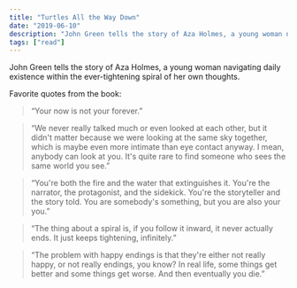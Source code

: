 ```yaml
---
title: "Turtles All the Way Down"
date: "2019-06-10"
description: "John Green tells the story of Aza Holmes, a young woman navigating daily existence within the ever-tightening spiral of her own thoughts."
tags: ["read"]
---
```


John Green tells the story of Aza Holmes, a young woman navigating daily existence within the ever-tightening spiral of her own thoughts.

Favorite quotes from the book:

> “Your now is not your forever.”

> “We never really talked much or even looked at each other, but it didn't matter because we were looking at the same sky together, which is maybe even more intimate than eye contact anyway. I mean, anybody can look at you. It's quite rare to find someone who sees the same world you see.”

> “You're both the fire and the water that extinguishes it. You're the narrator, the protagonist, and the sidekick. You're the storyteller and the story told. You are somebody's something, but you are also your you.”

> “The thing about a spiral is, if you follow it inward, it never actually ends. It just keeps tightening, infinitely.”

> “The problem with happy endings is that they're either not really happy, or not really endings, you know? In real life, some things get better and some things get worse. And then eventually you die.”
